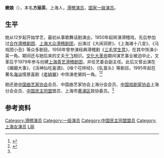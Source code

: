 '''嫩娘'''（{{bd|1926年|11月}}），本名'''方丽英'''，上海人，[[滑稽演员|滑稽演员]]，[[国家一级演员|国家一级演员]]。

==生平==
她从12岁起开始学艺，最初从事歌舞话剧演出，1950年起转演滑稽戏，先后参加过[[合作滑稽剧团|合作滑稽剧团]]、[[上海大众滑稽剧团|上海大众滑稽剧团]]，出演过《大闹洞房》、《上海滩十八变》、《马戏团小丑》等众多剧目。1956年曾参演经典滑稽剧《[[三毛学生意|三毛学生意]]》，在其中饰演小英一角。期间还与她后来的丈夫[[于飞_(1922年)|于飞]]相识。[[文化大革命|文化大革命]]期间演艺事业被迫中止，文革后于1979年参与创建[[上海青艺滑稽剧团|上海青艺滑稽剧团]]，并任艺委会副主任。此后又曾出演在《婚姻大事》、《活神仙吃喜酒》、《啥个花样经》、《轧苗头》等剧目。1995年起在著名[[海派|海派]]情景喜剧《[[老娘舅|老娘舅]]》中饰演老舅妈一角。<ref name="shwy">{{cite web|url=http://www.shwenyi.com.cn/renda/shwl/node4158/node4164/u1a1431074.html|title=嫩娘|publisher=上海文艺|access-date=2011-02-05|archive-date=2016-03-04|archive-url=https://web.archive.org/web/20160304074945/http://www.shwenyi.com.cn/renda/shwl/node4158/node4164/u1a1431074.html|dead-url=no}}</ref><ref>{{cite web|url=http://enjoy.eastday.com/eastday/enjoy/xw/rwxw/userobject1ai628910.html|title=“老舅妈”庆大寿 八十岁嫩娘脸嫩心更嫩|publisher=东方网|access-date=2011-02-05|archive-url=https://web.archive.org/web/20080525085107/http://enjoy.eastday.com/eastday/enjoy/xw/rwxw/userobject1ai628910.html|archive-date=2008-05-25|dead-url=yes}}</ref>

她还是[[中国曲艺家协会|中国曲艺家协会]]会员、中国曲艺家协会上海分会会员、[[中国戏剧家协会|中国戏剧家协会]]上海分会会员、[[中国民主同盟|中国民主同盟]]盟员、上海市[[黄浦区|黄浦区]]政协委员。<ref name="shwy" />

== 参考资料 ==
{{reflist}}

{{DEFAULTSORT:Fang方}}
[[Category:滑稽演员|Category:滑稽演员]]
[[Category:一级演员|Category:一级演员]]
[[Category:中国民主同盟盟员|Category:中国民主同盟盟员]]
[[Category:上海女演员|Category:上海女演员]]
[[Category:方姓|L丽]]
